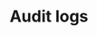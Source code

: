 ---
title: Audit logs
description: Plugins and configuration settings that can improve the developer experience when working with Tailwind CSS.
---